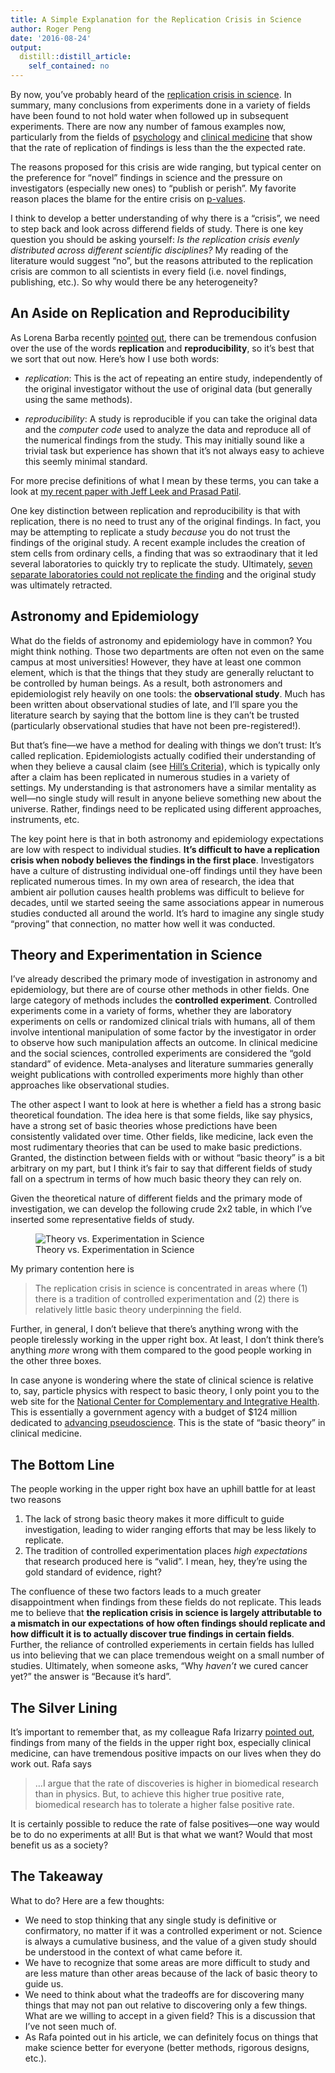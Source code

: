 ```yaml
---
title: A Simple Explanation for the Replication Crisis in Science
author: Roger Peng
date: '2016-08-24'
output:
  distill::distill_article:
    self_contained: no
---
```



By now, you've probably heard of the [replication crisis in science](https://en.wikipedia.org/wiki/Replication_crisis). In summary, many conclusions from experiments done in a variety of fields have been found to not hold water when followed up in subsequent experiments. There are now any number of famous examples now, particularly from the fields of [psychology](http://science.sciencemag.org/content/349/6251/aac4716) and [clinical medicine](http://biorxiv.org/content/early/2016/04/27/050575) that show that the rate of replication of findings is less than the the expected rate. 

The reasons proposed for this crisis are wide ranging, but typical center on the preference for "novel" findings in science and the pressure on investigators (especially new ones) to "publish or perish". My favorite reason places the blame for the entire crisis on [p-values](http://www.nature.com/news/psychology-journal-bans-p-values-1.17001).

I think to develop a better understanding of why there is a "crisis", we need to step back and look across differend fields of study. There is one key question you should be asking yourself: *Is the replication crisis evenly distributed across different scientific disciplines?* My reading of the literature would suggest "no", but the reasons attributed to the replication crisis are common to all scientists in every field (i.e. novel findings, publishing, etc.). So why would there be any heterogeneity?


## An Aside on Replication and Reproducibility

As Lorena Barba recently [pointed](https://twitter.com/LorenaABarba/status/764836487212957696) [out](https://github.com/ReScience/ReScience-article/issues/5#issuecomment-241232791), there can be tremendous confusion over the use of the words **replication** and **reproducibility**, so it's best that we sort that out now. Here's how I use both words:

- *replication*: This is the act of repeating an entire study, independently of the original investigator without the use of original data (but generally using the same methods). 

- *reproducibility*: A study is reproducible if you can take the original data and the *computer code* used to analyze the data and reproduce all of the numerical findings from the study. This may initially sound like a trivial task but experience has shown that it's not always easy to achieve this seemly minimal standard. 

For more precise definitions of what I mean by these terms, you can take a look at [my recent paper with Jeff Leek and Prasad Patil](http://biorxiv.org/content/early/2016/07/29/066803).

One key distinction between replication and reproducibility is that with replication, there is no need to trust any of the original findings. In fact, you may be attempting to replicate a study *because* you do not trust the findings of the original study. A recent example includes the creation of stem cells from ordinary cells, a finding that was so extraodinary that it led several laboratories to quickly try to replicate the study. Ultimately, [seven separate laboratories could not replicate the finding](http://www.nature.com/nature/journal/v525/n7570/full/nature15513.html) and the original study was ultimately retracted.

## Astronomy and Epidemiology

What do the fields of astronomy and epidemiology have in common? You might think nothing. Those two departments are often not even on the same campus at most universities! However, they have at least one common element, which is that the things that they study are generally reluctant to be controlled by human beings. As a result, both astronomers and epidemiologist rely heavily on one tools: the **observational study**. 
Much has been written about observational studies of late, and I'll spare you the literature search by saying that the bottom line is they can't be trusted (particularly observational studies that have not been pre-registered!). 

But that's fine---we have a method for dealing with things we don't trust: It's called replication. Epidemiologists actually codified their understanding of when they believe a causal claim (see [Hill's Criteria](https://en.wikipedia.org/wiki/Bradford_Hill_criteria)), which is typically only after a claim has been replicated in numerous studies in a variety of settings. My understanding is that astronomers have a similar mentality as well---no single study will result in anyone believe something new about the universe. Rather, findings need to be replicated using different approaches, instruments, etc. 

The key point here is that in both astronomy and epidemiology expectations are low with respect to individual studies. **It's difficult to have a replication crisis when nobody believes the findings in the first place**. Investigators have a culture of distrusting individual one-off findings until they have been replicated numerous times. In my own area of research, the idea that ambient air pollution causes health problems was difficult to believe for decades, until we started seeing the same associations appear in numerous studies conducted all around the world. It's hard to imagine any single study "proving" that connection, no matter how well it was conducted.

## Theory and Experimentation in Science

I've already described the primary mode of investigation in astronomy and epidemiology, but there are of course other methods in other fields. One large category of methods includes the **controlled experiment**. Controlled experiments come in a variety of forms, whether they are laboratory experiments on cells or randomized clinical trials with humans, all of them involve intentional manipulation of some factor by the investigator in order to observe how such manipulation affects an outcome. In clinical medicine and the social sciences, controlled experiments are considered the "gold standard" of evidence. Meta-analyses and literature summaries generally weight publications with controlled experiments more highly than other approaches like observational studies.

The other aspect I want to look at here is whether a field has a strong basic theoretical foundation. The idea here is that some fields, like say physics, have a strong set of basic theories whose predictions have been consistently validated over time. Other fields, like medicine, lack even the most rudimentary theories that can be used to make basic predictions. Granted, the distinction between fields with or without "basic theory" is a bit arbitrary on my part, but I think it's fair to say that different fields of study fall on a spectrum in terms of how much basic theory they can rely on.

Given the theoretical nature of different fields and the primary mode of investigation, we can develop the following crude 2x2 table, in which I've inserted some representative fields of study.

![Theory vs. Experimentation in Science](https://raw.githubusercontent.com/simplystats/simplystats.github.io/master/_images/replication_2x2.png)

My primary contention here is

> The replication crisis in science is concentrated in areas where (1) there is a tradition of controlled experimentation and (2) there is relatively little basic theory underpinning the field. 

Further, in general, I don't believe that there's anything wrong with the people tirelessly working in the upper right box. At least, I don't think there's anything *more* wrong with them compared to the good people working in the other three boxes.

In case anyone is wondering where the state of clinical science is relative to, say, particle physics with respect to basic theory, I only point you to the web site for the [National Center for Complementary and Integrative Health](https://nccih.nih.gov). This is essentially a government agency with a budget of $124 million dedicated to [advancing pseudoscience](http://www.forbes.com/sites/stevensalzberg/2011/08/29/nihs-350000-questionnaire/#1ee73d4d4fc6). This is the state of "basic theory" in clinical medicine. 



## The Bottom Line

The people working in the upper right box have an uphill battle for at least two reasons

1. The lack of strong basic theory makes it more difficult to guide investigation, leading to wider ranging efforts that may be less likely to replicate.
2. The tradition of controlled experimentation places *high expectations* that research produced here is "valid". I mean, hey, they're using the gold standard of evidence, right?

The confluence of these two factors leads to a much greater disappointment when findings from these fields do not replicate. This leads me to believe that **the replication crisis in science is largely attributable to a mismatch in our expectations of how often findings should replicate and how difficult it is to actually discover true findings in certain fields**. Further, the reliance of controlled experiements in certain fields has lulled us into believing that we can place tremendous weight on a small number of studies. Ultimately, when someone asks, "Why *haven't* we cured cancer yet?" the answer is "Because it's hard". 

## The Silver Lining

It's important to remember that, as my colleague Rafa Irizarry [pointed out](http://simplystatistics.org/posts/2013-08-01-the-roc-curves-of-science/), findings from many of the fields in the upper right box, especially clinical medicine, can have tremendous positive impacts on our lives when they do work out. Rafa says

> ...I argue that the rate of discoveries is higher in biomedical research than in physics. But, to achieve this higher true positive rate, biomedical research has to tolerate a higher false positive rate.

It is certainly possible to reduce the rate of false positives---one way would be to do no experiments at all! But is that what we want? Would that most benefit us as a society?

## The Takeaway

What to do? Here are a few thoughts:

* We need to stop thinking that any single study is definitive or confirmatory, no matter if it was a controlled experiment or not. Science is always a cumulative business, and the value of a given study should be understood in the context of what came before it.
* We have to recognize that some areas are more difficult to study and are less mature than other areas because of the lack of basic theory to guide us. 
* We need to think about what the tradeoffs are for discovering many things that may not pan out relative to discovering only a few things. What are we willing to accept in a given field? This is a discussion that I've not seen much of.
* As Rafa pointed out in his article, we can definitely focus on things that make science better for everyone (better methods, rigorous designs, etc.). 


